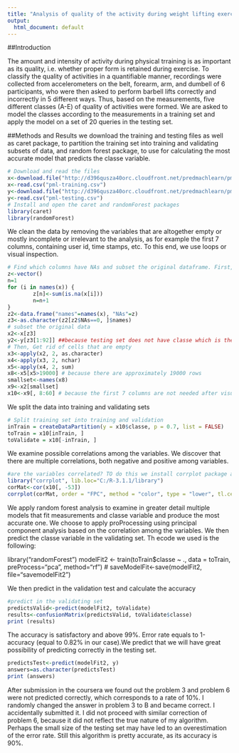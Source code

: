 ```yaml
---
title: "Analysis of quality of the activity during weight lifting exercises"
output:
  html_document: default
---
```


##Introduction

The amount and intensity of activity during physical trraining is as important as its quality, i.e. whether proper form is retained during exercise. To classify the quality of activities in a quantifiable manner, recordings were collected from accelerometers on the belt, forearm, arm, and dumbell of 6 participants, who were then asked to perform barbell lifts correctly and incorrectly in 5 different ways. Thus, based on the measurements, five different classes (A-E) of quality of activities were formed.
We are asked to model the classes according to the measurements in a training set and apply the model on a set of 20 queries in the testing set. 

##Methods and Results
we download the training and testing files as well as caret package, to partition the training set into training and validating subsets of data, and random forest package, to use for calculating the most accurate model that predicts the classe variable.   
```r
# Download and read the files
x<-download.file("http://d396qusza40orc.cloudfront.net/predmachlearn/pml-training.csv", destfile="pml-training.csv")
x<-read.csv("pml-training.csv")
y<-download.file("http://d396qusza40orc.cloudfront.net/predmachlearn/pml-testing.csv", destfile="pml-testing.csv")
y<-read.csv("pml-testing.csv")
# Install and open the caret and randomForest packages
library(caret)
library(randomForest)
```

We clean the data by removing the variables that are altogether empty or mostly incomplete or irrelevant to the analysis, as for example the first 7 columns, containing user id, time stamps, etc. To this end, we use loops or visual inspection.
```r
# Find which columns have NAs and subset the original dataframe. First,make a loop, establishing an empty vector z and a nunerator n, equal to 1.
z<-vector()
n=1
for (i in names(x)) {
        z[n]<-sum(is.na(x[i]))
        n=n+1
}
z2<-data.frame("names"=names(x), "NAs"=z)
z3<-as.character(z2[z2$NAs==0, ]$names)
# subset the original data
x2<-x[z3]
y2<-y[z3[1:92]] ##because testing set does not have classe which is the last column in x and x2 training sets
# Then, Get rid of cells that are empty
x3<-apply(x2, 2, as.character)
x4<-apply(x3, 2, nchar)
x5<-apply(x4, 2, sum)
x8<-x5[x5>19000] # because there are approximately 19000 rows
smallset<-names(x8)
x9<-x2[smallset]
x10<-x9[, 8:60] # because the first 7 columns are not needed after visual inspection
```

We split the data into training and validating sets
```r
# Split training set into training and validation
inTrain = createDataPartition(y = x10$classe, p = 0.7, list = FALSE)
toTrain = x10[inTrain, ]
toValidate = x10[-inTrain, ]
```

We examine possible correlations among the variables. We discover that there are multiple correlations, both negative and positive among variables.
```r
#are the variables correlated? TO do this we install corrplot package and we exclude classe variable
library("corrplot", lib.loc="C:/R-3.1.1/library")
corMat<-cor(x10[, -53])
corrplot(corMat, order = "FPC", method = "color", type = "lower", tl.cex = 0.6, tl.col = rgb(0, 0, 0))
```

We apply random forest analysis to examine in greater detail multiple models that fit measurements and classe variable and produce the most accurate one. We choose to apply proProcessing using principal component analysis based on the correlation among the variables. We then predict the classe variable in the validating set. Th ecode we used is the following:

library("randomForest")
modelFit2 <- train(toTrain$classe ~ ., data = toTrain, preProcess="pca", method="rf")
# saveModelFit<-save(modelFit2, file="savemodelFit2")

We then predict in the validation test and calculate the accuracy
```r
#predict in the validating set
predictsValid<-predict(modelFit2, toValidate)
results<-confusionMatrix(predictsValid, toValidate$classe)
print (results)
```

The accuracy is satisfactory and above 99%. Error rate equals to 1-accuracy (equal to 0.82% in our case).We predict that we will have great possibility of predicting correctly in the testing set.

```r
predictsTest<-predict(modelFit2, y)
answers=as.character(predictsTest)
print (answers)
```

After submission in the coursera we found out the problem 3 and problem 6 were not predicted correctly, which corresponds to a rate of 10%. 
I randomly changed the answer in problem 3 to B and became correct. I accidentally submitted it. I did not proceed with similar correction of problem 6, because it did not reflect the true nature of my algorithm. 
Perhaps the small size of the testing set may have led to an overestimation of the error rate.
Still this algorithm is pretty accurate, as its accuracy is 90%. 